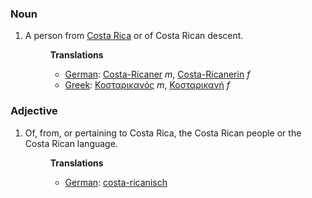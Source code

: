 ===Noun===
#A person from [[Costa Rica]] or of Costa Rican descent.
#:'''Translations'''
#:*[[German]]: [[Costa-Ricaner]] ''m'', [[Costa-Ricanerin]] ''f''
#:*[[Greek]]: [[Κοσταρικανός]] ''m'', [[Κοσταρικανή]] ''f''

===Adjective===
#Of, from, or pertaining to Costa Rica, the Costa Rican people or the Costa Rican language.
#:'''Translations'''
#:*[[German]]: [[costa-ricanisch]]